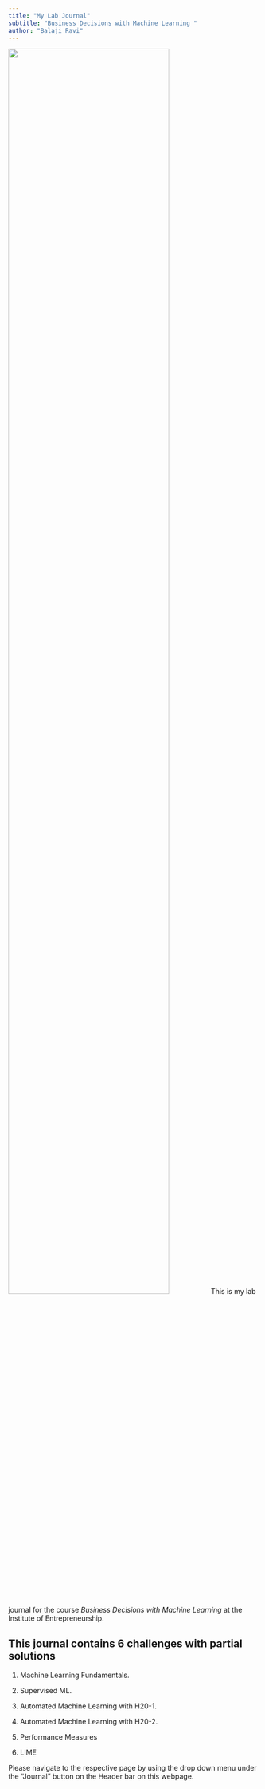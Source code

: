 ```yaml
---
title: "My Lab Journal"
subtitle: "Business Decisions with Machine Learning "
author: "Balaji Ravi"
---
```


![](assets/logo/TIE_logo.svg){width=80% fig-align="center"}
This is my lab journal for the course *Business Decisions with Machine Learning* at the Institute of Entrepreneurship. 

## This journal contains 6 challenges with partial solutions

1. Machine Learning Fundamentals.

2. Supervised ML.

3. Automated Machine Learning with H20-1.

4. Automated Machine Learning with H20-2.

5. Performance Measures

6. LIME


Please navigate to the respective page by using the drop down menu under the "Journal" button on the Header bar on this webpage. 